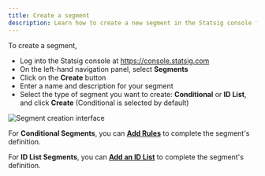 ```yaml
---
title: Create a segment
description: Learn how to create a new segment in the Statsig console for targeting specific user groups
---
```


To create a segment, 
- Log into the Statsig console at https://console.statsig.com 
- On the left-hand navigation panel, select **Segments**
- Click on the **Create** button 
- Enter a name and description for your segment
- Select the type of segment you want to create: **Conditional** or **ID List**, and click **Create** (Conditional is selected by default)

<Frame>
  <img src="https://github.com/user-attachments/assets/e2dd3e0e-a003-4772-8426-cb02738f4017" alt="Segment creation interface" />
</Frame>


For **Conditional Segments**, you can **[Add Rules](/segments/add-rule)** to complete the segment's definition. 

For **ID List Segments**, you can **[Add an ID List](/segments/add-id-list)** to complete the segment's definition.  
